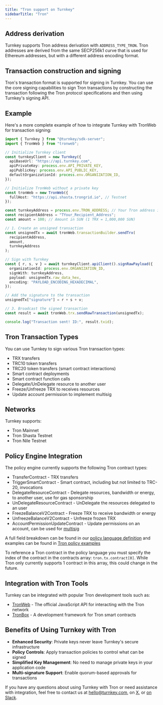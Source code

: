 ```yaml
---
title: "Tron support on Turnkey"
sidebarTitle: "Tron"
---
```


## Address derivation

Turnkey supports Tron address derivation with `ADDRESS_TYPE_TRON`. Tron addresses are derived from the same SECP256k1 curve that is used for Ethereum addresses, but with a different address encoding format.

## Transaction construction and signing

Tron's transaction format is supported for signing in Turnkey. You can use the core signing capabilities to sign Tron transactions by constructing the transaction following the Tron protocol specifications and then using Turnkey's signing API.

## Example

Here's a more complete example of how to integrate Turnkey with TronWeb for transaction signing:

```typescript [expandable]
import { Turnkey } from "@turnkey/sdk-server";
import { TronWeb } from "tronweb";

// Initialize Turnkey client
const turnkeyClient = new Turnkey({
  apiBaseUrl: "https://api.turnkey.com",
  apiPrivateKey: process.env.API_PRIVATE_KEY,
  apiPublicKey: process.env.API_PUBLIC_KEY,
  defaultOrganizationId: process.env.ORGANIZATION_ID,
});

// Initialize TronWeb without a private key
const tronWeb = new TronWeb({
  fullHost: "https://api.shasta.trongrid.io", // Testnet
});

const turnkeyAddress = process.env.TRON_ADDRESS; // Your Tron address in Turnkey
const recipientAddress = "TYour_Recipient_Address";
const amount = 100; // Amount in SUN (1 TRX = 1,000,000 SUN)

// 1. Create an unsigned transaction
const unsignedTx = await tronWeb.transactionBuilder.sendTrx(
  recipientAddress,
  amount,
  turnkeyAddress
);

// Sign with Turnkey
const { r, s, v } = await turnkeyClient.apiClient().signRawPayload({
  organizationId: process.env.ORGANIZATION_ID,
  signWith: turnkeyAddress,
  payload: unsignedTx.raw_data_hex,
  encoding: "PAYLOAD_ENCODING_HEXADECIMAL",
});

// Add the signature to the transaction
unsignedTx["signature"] = r + s + v;

// 3. Broadcast the signed transaction
const result = await tronWeb.trx.sendRawTransaction(unsignedTx);

console.log("Transaction sent! ID:", result.txid);
```

## Tron Transaction Types

You can use Turnkey to sign various Tron transaction types:

- TRX transfers
- TRC10 token transfers
- TRC20 token transfers (smart contract interactions)
- Smart contract deployments
- Smart contract function calls
- Delegate/UnDelegate resource to another user
- Freeze/Unfreeze TRX to receives resources
- Update account permission to implement multisig

## Networks

Turnkey supports:

- Tron Mainnet
- Tron Shasta Testnet
- Tron Nile Testnet

## Policy Engine Integration

The policy engine currently supports the following Tron contract types:

- TransferContract - TRX transfers
- TriggerSmartContract - Smart contract, including but not limited to TRC-20, invocations
- DelegateResourceContract - Delegate resources, bandwidth or energy, to another user, use for gas sponsorship
- UnDelegateResourceContract - UnDelegate the resources delegated to an user
- FreezeBalanceV2Contract - Freeze TRX to receive bandwidth or energy
- UnfreezeBalanceV2Contract - Unfreeze frozen TRX
- AccountPermissionUpdateContract - Update permissions on an account, can be used for [multisig](https://developers.tron.network/docs/multi-signature)

A full field breakdown can be found in our [policy language definition](/concepts/policies/language) and examples can be found in [Tron policy examples](/concepts/policies/examples#tron)

To reference a Tron contract in the policy language you must specify the index of the contract in the contracts array: `tron.tx.contract[0]`. While Tron only currently supports 1 contract in this array, this could change in the future.

## Integration with Tron Tools

Turnkey can be integrated with popular Tron development tools such as:

- [TronWeb](https://github.com/tronprotocol/tronweb) - The official JavaScript API for interacting with the Tron network
- [TronBox](https://github.com/tronprotocol/tronbox) - A development framework for Tron smart contracts

## Benefits of Using Turnkey with Tron

- **Enhanced Security**: Private keys never leave Turnkey's secure infrastructure
- **Policy Controls**: Apply transaction policies to control what can be signed
- **Simplified Key Management**: No need to manage private keys in your application code
- **Multi-signature Support**: Enable quorum-based approvals for transactions

If you have any questions about using Turnkey with Tron or need assistance with integration, feel free to contact us at [hello@turnkey.com](mailto:hello@turnkey.com), on [X](https://x.com/turnkeyhq/), or [on Slack](https://join.slack.com/t/clubturnkey/shared_invite/zt-31v4yhgw6-PwBzyNsWCCBTk2xft3EoHQ).

